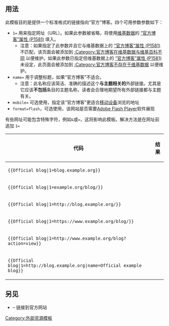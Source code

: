 {{Documentation subpage}}
<!-- PLEASE ADD CATEGORIES AND INTERWIKIS AT THE BOTTOM OF THIS PAGE -->

== 用法 ==
{{Uses Wikidata|P1581}}{{Tracks Wikidata|P1581}}
此模板目的是提供一个标准格式的链接指向“官方”博客。四个可用参数参数如下：
*<code>1=</code> 用来指定网址（URL）。如果此参数被省略，将使用[[维基数据]]的 [[d:Property:P1581|“官方博客”属性 (P1581)]] 填入。
**注意：如果指定了此参数并且它与维基数据上的 [[d:Property:P1581|“官方博客”属性 (P1581)]] 不匹配，该页面会被添加到 [[:Category:官方博客在维基数据与维基百科不同]] 以便维护。如果此参数已指定但维基数据上的 [[d:Property:P1581|“官方博客”属性 (P1581)]] 未设定，此页面会被添加到 [[:Category:官方博客不存在于维基数据]] 以便维护。
*<code>name=</code> 用于调整标题，如果“官方博客”不适合。
**注意：此名称应该简洁、准确的描述这个'''与主题相关的'''外部链接。尤其是它应该'''不包括'''条目的主题名称，读者会合理地期望所有外部链接都与主题有关。
*<code>mobile=</code> 可选使用，指定该“官方博客”更适合[[移动设备]]浏览的地址
*<code>format=flash</code>，可选使用，该网站是否需要[[Adobe Flash Player]]软件展现

有些网址可能包含特殊字符，例如<code>&</code>或<code>=</code>，这将影响此模板。解决方法是在网址前追加 <code>1=</code>


{|class="wikitable"
|-
! 代码 !! 结果
|-
| <code><nowiki>{{Official blog|1=blog.example.org}}</nowiki></code>
| {{Official blog|blog.example.org/}}
|-
| <code><nowiki>{{Official blog|1=example.org/blog/}}</nowiki></code>
| {{Official blog|example.org/blog/}}
|-
| <code><nowiki>{{Official blog|1=http://blog.example.org/}}</nowiki></code>
| {{Official blog|http://blog.example.org/}}
|-
| <code><nowiki>{{Official blog|1=https://www.example.org/blog/}}</nowiki></code>
| {{Official blog|https://www.example.org/blog/}}
|-
| <code><nowiki>{{Official blog|1=http://www.example.org/blog?action=view}}</nowiki></code> 
| {{Official blog|1=http://www.example.org/blog?action=view}}
|-
| <code><nowiki>{{Official blog|1=http://blog.example.org|name=Official example blog}}</nowiki></code>
| {{Official blog|http://blog.example.org/|name=Official example blog}}
|}

== 另见 ==
*{{Tl|official website}} – 链接到官方网站

<includeonly>
<!-- CATEGORIES AND INTERWIKIS HERE, THANKS -->
[[Category:外部资源模板]]
</includeonly>